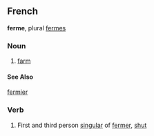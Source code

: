 ==French==
'''ferme''', plural [[fermes]]
===Noun===
# [[farm]]
====See Also====
[[fermier]]

===Verb===
# First and third person [[singular]] of [[fermer]], [[shut]]